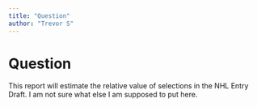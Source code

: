 ```yaml
---
title: "Question"
author: "Trevor S"
---
```


# Question

This report will estimate the relative value of selections in the NHL Entry Draft. I am not sure what else I am supposed to put here.
